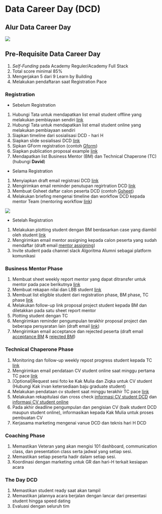 # Data Career Day (DCD)

## Alur Data Career Day

![](assets/DCD pace.jpeg)

## Pre-Requisite Data Career Day

1. *Self-Funding* pada Academy Reguler/Academy Full Stack
2. Total score minimal 85%
3. Mengerjakan 5 dari 9 Learn by Building
4. Melakukan pendaftaran saat Registration Pace

### Registration

- Sebelum Registration

1. Hubungi Tata untuk mendapatkan list email student offline yang melakukan pembiayaan sendiri [link](https://docs.google.com/spreadsheets/d/1iZy0AaFASL7IY5BIGZmaOsIqkdX6LR6Mo2gpJZEG2KA/edit#gid=1637612767)
2. Hubungi Tata untuk mendapatkan list email student online yang melakukan pembiayaan sendiri
3. Siapkan timeline dari sosialisasi DCD - hari H
4. Siapkan slide sosialisasi DCD [link](https://docs.google.com/presentation/d/1acPcUvZG85oEJsLtOGJx3FINGa8Rrhv-CBt-tqAJG_M/edit#slide=id.p1)
5. Sipkan GForm registration (contoh [Gform](bit.ly/registdcd9))
6. Siapkan publication proposal example [link](bit.ly/publicationexample)
7. Mendapatkan list Business Mentor (BM) dan Technical Chaperone (TC) (hubungi **David**)

- Selama Registration
  
1. Menyiapkan draft email registrasi DCD [link](https://docs.google.com/document/d/1EDYH3DnzUElPApt2pIBEh9HJV5d7K0OmmsTOs5BmcKI/edit#heading=h.pwbvr5nj1ufg)
2. Mengirimkan email reminder penutupan regirtration DCD [link](https://docs.google.com/document/d/1EDYH3DnzUElPApt2pIBEh9HJV5d7K0OmmsTOs5BmcKI/edit#heading=h.yhbqjuew20hg)
3. Membuat Gsheet daftar calon peserta DCD (contoh [Gsheet](https://docs.google.com/spreadsheets/d/1P_dRfwtu_yTWtPr-RHKjIon_ZXVUdf2RtMXiWMqWrZk/edit#gid=2115785632))
4. Melakukan briefing mengenai timeline dan workflow DCD kepada mentor Team (mentoring workflow [link](https://docs.google.com/presentation/d/1ogfiBuV0qUP1h7Dm6Q8rn_u2lRbTU45XpBEG02RPx-k/edit#slide=id.p3))

![](workflow.png)


- Setelah Registration
  
1.  Melakukan plotting student dengan BM berdasarkan case yang diambil oleh student [link](https://docs.google.com/spreadsheets/d/1P_dRfwtu_yTWtPr-RHKjIon_ZXVUdf2RtMXiWMqWrZk/edit#gid=1325523908)
2.  Mengirimkan email mentor assigning kepada calon peserta yang sudah mendaftar (draft email [mentor assigning](https://docs.google.com/document/d/1EDYH3DnzUElPApt2pIBEh9HJV5d7K0OmmsTOs5BmcKI/edit#heading=h.bwo0f6c325u7))
3. Invite student pada channel slack Algoritma Alumni sebagai platform komunikasi

### Business Mentor Phase

1. Membuat sheet weekly report mentor yang dapat ditransfer untuk mentor pada pace berikutnya [link](https://docs.google.com/spreadsheets/d/1kDS77uA1uYJJyS_Oatv_WJTKEOiYXZgkUyEF3CEXo-M/edit#gid=223180597)
2. Membuat rekapan nilai dan LBB student [link](https://docs.google.com/spreadsheets/d/1kDS77uA1uYJJyS_Oatv_WJTKEOiYXZgkUyEF3CEXo-M/edit#gid=2041422256)
3. Membuat list eligible student dari registration phase, BM phase, TC phase [link](https://docs.google.com/spreadsheets/d/1kDS77uA1uYJJyS_Oatv_WJTKEOiYXZgkUyEF3CEXo-M/edit#gid=43809870)
4. Melakukan  follow-up link proposal project student kepada BM dan diletakkan pada satu sheet report mentor
5. Plotting student dengan TC
6. Mengirimkan reminder pengumpulan terakhir proposal project dan beberapa persyaratan lain (draft email [link](https://docs.google.com/document/d/1EDYH3DnzUElPApt2pIBEh9HJV5d7K0OmmsTOs5BmcKI/edit#heading=h.eaf8e2km1m0z))
7. Mengirimkan email acceptance dan rejected peserta (draft email [acceptance BM](https://docs.google.com/document/d/1EDYH3DnzUElPApt2pIBEh9HJV5d7K0OmmsTOs5BmcKI/edit#heading=h.y18cmaj9rlr8) & [rejected BM](https://docs.google.com/document/d/1EDYH3DnzUElPApt2pIBEh9HJV5d7K0OmmsTOs5BmcKI/edit#heading=h.lwhoq5jstbkk))

### Technical Chaperone Phase

1. Monitoring dan follow-up weekly repost progress student kepada TC [link](https://docs.google.com/spreadsheets/d/1kDS77uA1uYJJyS_Oatv_WJTKEOiYXZgkUyEF3CEXo-M/edit#gid=223180597)
2. Mengirimkan email pendataan CV student online saat minggu pertama TC pace [link](bit.ly/student-cv-online)
3. [Optional]Request sesi foto ke Kak Mulia dan Ziqka untuk CV student (Hubungi Kak irvan ketersediaan baju graduate student)
4. Melakukan pendataan cv student saat minggu terakhir TC pace [link](bit.ly/student-cv-dcd9)
5. Melakukan rekapitulasi dan cross check [informasi CV student DCD](bit.ly/algo-student-dcd-cv) dan [informasi CV student online](bit.ly/algo-student-online-cv)
6. Pada akhir deadline pengumpulan dan pengisian CV (baik student DCD maupun student online), informasikan kepada Kak Mulia untuk proses pembuatan CV
7. Kerjasama marketing mengenai vanue DCD dan teknis hari H DCD

### Coaching Phase

1. Memastikan Veteran yang akan mengisi 101 dashboard, communication class, dan presentation class serta jadwal yang setiap sesi.
2. Memastikan setiap peserta hadir dalam setiap sesi.
3. Koordinasi dengan marketing untuk GR dan hari-H terkait kesiapan acara 

### The Day DCD

1. Memastikan student ready saat akan tampil
2. Memastikan jalannya acara berjalan dengan lancar dari presentasi student hingga speed dating
3. Evaluasi dengan seluruh tim 